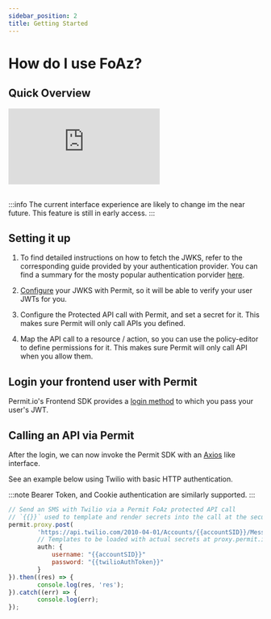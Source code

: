 ```yaml
---
sidebar_position: 2
title: Getting Started
---
```


# How do I use FoAz?

## Quick Overview

<div className="video-container">
	<iframe
		src="https://www.youtube.com/embed/PkDAAFW6Dgc"
		title="YouTube video player"
		frameBorder="0"
		allow="accelerometer; autoplay; clipboard-write; encrypted-media; gyroscope; picture-in-picture"
		allowFullScreen
	></iframe>
</div>
<br />

:::info
The current interface experience are likely to change im the near future. This feature is still in early access.
:::

## Setting it up

1. To find detailed instructions on how to fetch the JWKS, refer to the corresponding guide provided by your authentication provider.
   You can find a summary for the mosty popular authentication porvider [here](/foaz/fetching-jwks).

2. [Configure](/foaz/configuring-jwks) your JWKS with Permit, so it will be able to verify your user JWTs for you.

3. Configure the Protected API call with Permit, and set a secret for it. This makes sure Permit will only call
   APIs you defined.

4. Map the API call to a resource / action, so you can use the policy-editor to define permissions for it.
   This makes sure Permit will only call API when you allow them.

## Login your frontend user with Permit

Permit.io's Frontend SDK provides a [login method](/features/permit-elements/element/user-management#client-side-login-method)
to which you pass your user's JWT.

## Calling an API via Permit

After the login, we can now invoke the Permit SDK with an [Axios](https://www.npmjs.com/package/axios) like interface.

See an example below using Twilio with basic HTTP authentication.

:::note
Bearer Token, and Cookie authentication are similarly supported.
:::

```javascript
// Send an SMS with Twilio via a Permit FoAz protected API call
// `{{}}` used to template and render secrets into the call at the secure proxy
permit.proxy.post(
        'https://api.twilio.com/2010-04-01/Accounts/{{accountSID}}/Messages.json?Body=hello&To=555&From=1337',
        // Templates to be loaded with actual secrets at proxy.permit.io prior to the actual call to Twilio
        auth: {
            username: "{{accountSID}}"
            password: "{{twilioAuthToken}}"
        }
}).then((res) => {
        console.log(res, 'res');
}).catch((err) => {
        console.log(err);
});
```
